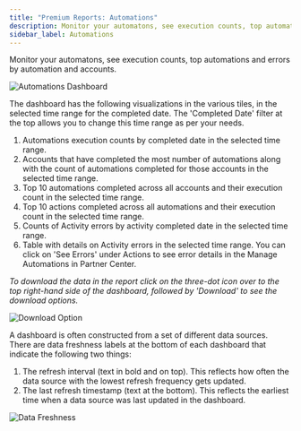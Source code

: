 ```yaml
---
title: "Premium Reports: Automations"
description: Monitor your automatons, see execution counts, top automations and errors by automation and accounts.
sidebar_label: Automations
---
```


Monitor your automatons, see execution counts, top automations and errors by automation and accounts.

![Automations Dashboard](/img/premium-reports-img/automations-dashboard.jpg)

The dashboard has the following visualizations in the various tiles, in the selected time range for the completed date. The 'Completed Date' filter at the top allows you to change this time range as per your needs.

1. Automations execution counts by completed date in the selected time range.
2. Accounts that have completed the most number of automations along with the count of automations completed for those accounts in the selected time range.
3. Top 10 automations completed across all accounts and their execution count in the selected time range.
4. Top 10 actions completed across all automations and their execution count in the selected time range.
5. Counts of Activity errors by activity completed date in the selected time range.
6. Table with details on Activity errors in the selected time range. You can click on 'See Errors' under Actions to see error details in the Manage Automations in Partner Center.

*To download the data in the report click on the three-dot icon over to the top right-hand side of the dashboard, followed by 'Download' to see the download options.*

![Download Option](/img/premium-reports-img/download-option.jpg)

A dashboard is often constructed from a set of different data sources. There are data freshness labels at the bottom of each dashboard that indicate the following two things:

1. The refresh interval (text in bold and on top). This reflects how often the data source with the lowest refresh frequency gets updated.
2. The last refresh timestamp (text at the bottom). This reflects the earliest time when a data source was last updated in the dashboard.

![Data Freshness](/img/premium-reports-img/data-freshness.jpg)